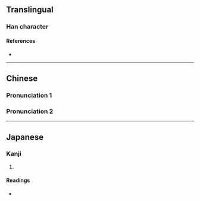 {{character info}}
==Translingual==

===Han character===
{{Han char|rn=32|rad=土|as=12|sn=15|four=94104|canj=PBG|ids=⿱惰土}}

====References====
* {{Han ref|kx=0239.130|dkj=05483|hdz=10489.040|uh=58AF|ud=22703|bh=E54F|bd=58703}}

----

==Chinese==

===Pronunciation 1===
{{zh-see|墮|v}}

===Pronunciation 2===
{{zh-see|隳|v}}

----

==Japanese==

===Kanji===
{{ja-kanji|grade=|rs=土12}}

# {{rfdef|ja|sort=土12}}

====Readings====
* {{ja-readings|on=だ|kun=}}